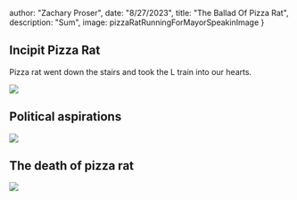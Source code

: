 



  author: "Zachary Proser",
  date: "8/27/2023",
  title: "The Ballad Of Pizza Rat",
  description: "Sum", 
  image: pizzaRatRunningForMayorSpeakinImage
}


## Incipit Pizza Rat

Pizza rat went down the stairs and took the L train into our hearts. 

<Image src={profileShotOfARatDraggingASlImage}/>

## Political aspirations

<Image src={pizzaRatRunningForMayorSpeakinImage}/>

## The death of pizza rat

<Image src={pizzaRatsTombstoneInTheGraveyaImage}/>
